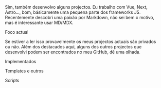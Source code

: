 
<Title>Projectos</Title>

<LineBreak />

Sim, também desenvolvo alguns projectos. Eu trabalho com Vue, Next, Astro..., bom, básicamente uma pequena parte dos frameworks JS. Recentemente descobri uma paixão por Markdown, não sei bem o motivo, mas é interessante usar MD/MDX.

<Subtitle>Foco actual</Subtitle>

Se estiver a ler isso provavelmente os meus projectos actuais são privados ou não. Além dos destacados aqui, alguns dos outros projectos que desenvolvi podem ser encontrados no meu <Links olink="https://github.com/euotiniel">GitHub</Links>, dê uma olhada.

<LineBreak />

<Subtitle>Implementados</Subtitle>

<Projects projectsData={Implemented} />

<Subtitle>Templates e outros</Subtitle>

<Projects projectsData={Templates} />

<Subtitle>Scripts</Subtitle>

<Projects projectsData={Scripts} />


